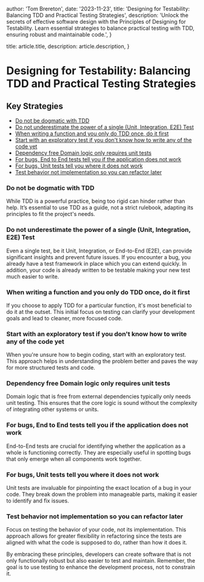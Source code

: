 
  author: 'Tom Brereton',
  date: '2023-11-23',
  title: 'Designing for Testability: Balancing TDD and Practical Testing Strategies',
  description:
    'Unlock the secrets of effective software design with the Principles of Designing for Testability. Learn essential strategies to balance practical testing with TDD, ensuring robust and maintainable code.',
}

  title: article.title,
  description: article.description,
}



# Designing for Testability: Balancing TDD and Practical Testing Strategies

## Key Strategies
- [Do not be dogmatic with TDD](#do-not-be-dogmatic-with-tdd)
- [Do not underestimate the power of a single (Unit, Integration, E2E) Test](#do-not-underestimate-the-power-of-a-single-unit-integration-e2e-test)
- [When writing a function and you only do TDD once, do it first](#when-writing-a-function-and-you-only-do-tdd-once-do-it-first)
- [Start with an exploratory test if you don't know how to write any of the code yet](#start-with-an-exploratory-test-if-you-dont-know-how-to-write-any-of-the-code-yet)
- [Dependency free Domain logic only requires unit tests](#dependency-free-domain-logic-only-requires-unit-tests)
- [For bugs, End to End tests tell you if the application does not work](#for-bugs-end-to-end-tests-tell-you-if-the-application-does-not-work)
- [For bugs, Unit tests tell you where it does not work](#for-bugs-unit-tests-tell-you-where-it-does-not-work)
- [Test behavior not implementation so you can refactor later](#test-behavior-not-implementation-so-you-can-refactor-later)

### Do not be dogmatic with TDD
While TDD is a powerful practice, being too rigid can hinder rather than help. It’s essential to use TDD as a guide, not a strict rulebook, adapting its principles to fit the project's needs.

### Do not underestimate the power of a single (Unit, Integration, E2E) Test
Even a single test, be it Unit, Integration, or End-to-End (E2E), can provide significant insights and prevent future issues. If you encounter a bug, you already have a test framework in place which you can extend quickly. In addition, your code is already written to be testable making your new test much easier to write.

### When writing a function and you only do TDD once, do it first
If you choose to apply TDD for a particular function, it's most beneficial to do it at the outset. This initial focus on testing can clarify your development goals and lead to cleaner, more focused code.

### Start with an exploratory test if you don't know how to write any of the code yet
When you're unsure how to begin coding, start with an exploratory test. This approach helps in understanding the problem better and paves the way for more structured tests and code.

### Dependency free Domain logic only requires unit tests
Domain logic that is free from external dependencies typically only needs unit testing. This ensures that the core logic is sound without the complexity of integrating other systems or units.

### For bugs, End to End tests tell you if the application does not work
End-to-End tests are crucial for identifying whether the application as a whole is functioning correctly. They are especially useful in spotting bugs that only emerge when all components work together.

### For bugs, Unit tests tell you where it does not work
Unit tests are invaluable for pinpointing the exact location of a bug in your code. They break down the problem into manageable parts, making it easier to identify and fix issues.

### Test behavior not implementation so you can refactor later
Focus on testing the behavior of your code, not its implementation. This approach allows for greater flexibility in refactoring since the tests are aligned with what the code is supposed to do, rather than how it does it.

By embracing these principles, developers can create software that is not only functionally robust but also easier to test and maintain. Remember, the goal is to use testing to enhance the development process, not to constrain it.
